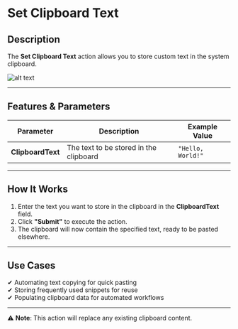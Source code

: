 # **Set Clipboard Text**

## Description

The **Set Clipboard Text** action allows you to store custom text in the system clipboard.

![alt text](../assets/clipboard/set-clipboard-text-1.png)

---

## **Features & Parameters**

| Parameter      | Description                              | Example Value |
|---------------|------------------------------------------|---------------|
| **ClipboardText** | The text to be stored in the clipboard | `"Hello, World!"` |

---

## **How It Works**

1. Enter the text you want to store in the clipboard in the **ClipboardText** field.
2. Click **"Submit"** to execute the action.
3. The clipboard will now contain the specified text, ready to be pasted elsewhere.

---

## **Use Cases**

✔ Automating text copying for quick pasting  
✔ Storing frequently used snippets for reuse  
✔ Populating clipboard data for automated workflows  

---

⚠ **Note**: This action will replace any existing clipboard content.